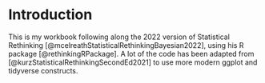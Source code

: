 # Introduction

This is my workbook following along the 2022 version of Statistical Rethinking [@mcelreathStatisticalRethinkingBayesian2022], using his R package [@rethinkingRPackage]. A lot of the code has been adapted from [@kurzStatisticalRethinkingSecondEd2021] to use more modern ggplot and tidyverse constructs.
